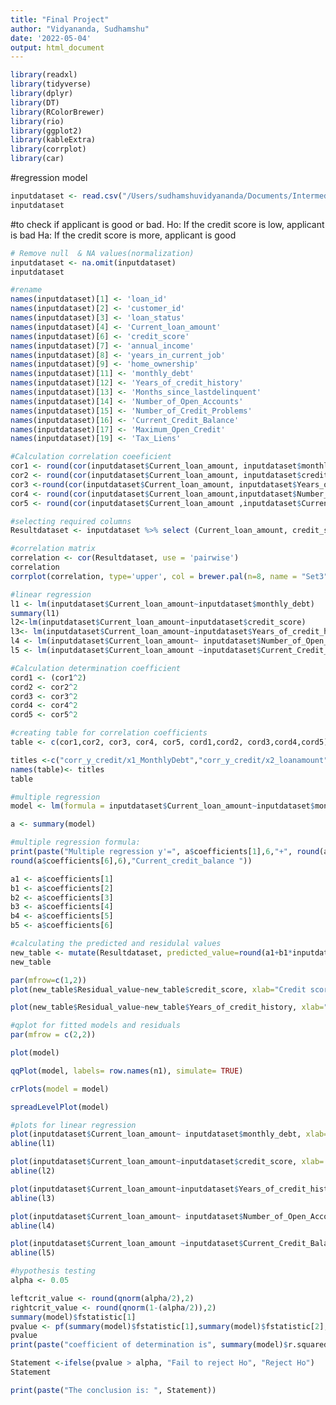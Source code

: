```yaml
---
title: "Final Project"
author: "Vidyananda, Sudhamshu"
date: '2022-05-04'
output: html_document
---
```


```r
library(readxl)
library(tidyverse)
library(dplyr)
library(DT)
library(RColorBrewer)
library(rio)
library(ggplot2)
library(kableExtra)
library(corrplot)
library(car)
```

#regression model
```r
inputdataset <- read.csv("/Users/sudhamshuvidyananda/Documents/Intermediate Analytics/ALY6015_Project/FinalProject/credit_train.csv")
inputdataset
```
#to check if applicant is good or bad.
Ho: If the credit score is low, applicant is bad
Ha: If the credit score is more, applicant is good
```r

	
# Remove null  & NA values(normalization)
inputdataset <- na.omit(inputdataset)
inputdataset

#rename
names(inputdataset)[1] <- 'loan_id'
names(inputdataset)[2] <- 'customer_id'
names(inputdataset)[3] <- 'loan_status'
names(inputdataset)[4] <- 'Current_loan_amount'
names(inputdataset)[6] <- 'credit_score'
names(inputdataset)[7] <- 'annual_income'
names(inputdataset)[8] <- 'years_in_current_job'
names(inputdataset)[9] <- 'home_ownership'
names(inputdataset)[11] <- 'monthly_debt'
names(inputdataset)[12] <- 'Years_of_credit_history'
names(inputdataset)[13] <- 'Months_since_lastdelinquent'
names(inputdataset)[14] <- 'Number_of_Open_Accounts'
names(inputdataset)[15] <- 'Number_of_Credit_Problems'
names(inputdataset)[16] <- 'Current_Credit_Balance'
names(inputdataset)[17] <- 'Maximum_Open_Credit'
names(inputdataset)[19] <- 'Tax_Liens'

#Calculation correlation coeeficient
cor1 <- round(cor(inputdataset$Current_loan_amount, inputdataset$monthly_debt),3)
cor2 <- round(cor(inputdataset$Current_loan_amount, inputdataset$credit_score),3)
cor3 <-round(cor(inputdataset$Current_loan_amount, inputdataset$Years_of_credit_history),3)
cor4 <- round(cor(inputdataset$Current_loan_amount,inputdataset$Number_of_Open_Accounts),3)
cor5 <- round(cor(inputdataset$Current_loan_amount ,inputdataset$Current_Credit_Balance),3)

#selecting required columns
Resultdataset <- inputdataset %>% select (Current_loan_amount, credit_score, Years_of_credit_history, Number_of_Open_Accounts, Current_Credit_Balance, annual_income, Maximum_Open_Credit)

#correlation matrix 
correlation <- cor(Resultdataset, use = 'pairwise')
correlation
corrplot(correlation, type='upper', col = brewer.pal(n=8, name = "Set3"))

#linear regression
l1 <- lm(inputdataset$Current_loan_amount~inputdataset$monthly_debt)
summary(l1)
l2<-lm(inputdataset$Current_loan_amount~inputdataset$credit_score)
l3<- lm(inputdataset$Current_loan_amount~inputdataset$Years_of_credit_history)
l4 <- lm(inputdataset$Current_loan_amount~ inputdataset$Number_of_Open_Accounts)
l5 <- lm(inputdataset$Current_loan_amount ~inputdataset$Current_Credit_Balance)

#Calculation determination coefficient 
cord1 <- (cor1^2)
cord2 <- cor2^2
cord3 <- cor3^2
cord4 <- cor4^2
cord5 <- cor5^2

#creating table for correlation coefficients
table <- c(cor1,cor2, cor3, cor4, cor5, cord1,cord2, cord3,cord4,cord5)

titles <-c("corr_y_credit/x1_MonthlyDebt","corr_y_credit/x2_loanamount","corr_y_credit/x3_credithistory","corr_y_credit/x4_openaccounts","corr_y_credit/x5_creditbalance", "deter_y_credit/x1_MonthlyDebt","deter_y_credit/x2_loanamount","deter_y_credit/x3_credithistory","deter_y_credit/x4_openaccounts","deter_y_credit/x5_creditbalance")
names(table)<- titles
table

#multiple regression 
model <- lm(formula = inputdataset$Current_loan_amount~inputdataset$monthly_debt+inputdataset$credit_score+inputdataset$Years_of_credit_history+inputdataset$Number_of_Open_Accounts+inputdataset$Current_Credit_Balance)

a <- summary(model)

#multiple regression formula:
print(paste("Multiple regression y'=", a$coefficients[1],6,"+", round(a$coefficients[2],6),"monthly_debt +",round(a$coefficients[3],6),"credit_score +", round(a$coefficients[4],6),"Years_of_credit_history +",round(a$coefficients[5],6),"Number_of_open_accounts +",
round(a$coefficients[6],6),"Current_credit_balance "))

a1 <- a$coefficients[1]
b1 <- a$coefficients[2]
b2 <- a$coefficients[3]
b3 <- a$coefficients[4]
b4 <- a$coefficients[5]
b5 <- a$coefficients[6]

#calculating the predicted and residulal values 
new_table <- mutate(Resultdataset, predicted_value=round(a1+b1*inputdataset$monthly_debt+b2*inputdataset$credit_score+b3*inputdataset$Years_of_credit_history+b4*inputdataset$Number_of_Open_Accounts+b5*inputdataset$Current_Credit_Balance,3), Residual_value =round(inputdataset$Current_loan_amount-predicted_value,3))
new_table

par(mfrow=c(1,2))
plot(new_table$Residual_value~new_table$credit_score, xlab="Credit score", ylab="Residual", pch=24, col="salmon",xlim =c(5500,8000))

plot(new_table$Residual_value~new_table$Years_of_credit_history, xlab="Credit History", ylab="Residual", pch=16, col="olivedrab1")

#qplot for fitted models and residuals
par(mfrow = c(2,2))

plot(model)

qqPlot(model, labels= row.names(n1), simulate= TRUE)

crPlots(model = model)

spreadLevelPlot(model)

#plots for linear regression
plot(inputdataset$Current_loan_amount~ inputdataset$monthly_debt, xlab='Monthly_debt', ylab='Current_Loan_amount', col='red')
abline(l1)

plot(inputdataset$Current_loan_amount~inputdataset$credit_score, xlab='credit_score', ylab='Current_Loan_amount', col='green')
abline(l2)

plot(inputdataset$Current_loan_amount~inputdataset$Years_of_credit_history,xlab='Years_of_credit_history', ylab='Current_Loan_amount', col='red')
abline(l3)

plot(inputdataset$Current_loan_amount~ inputdataset$Number_of_Open_Accounts, xlab='Number of open accounts', ylab='Current_Loan_amount', col='orange')
abline(l4)

plot(inputdataset$Current_loan_amount ~inputdataset$Current_Credit_Balance,xlab='Current_credit_balance', ylab='Current_Loan_amount', col='red' )
abline(l5)

#hypothesis testing
alpha <- 0.05

leftcrit_value <- round(qnorm(alpha/2),2)
rightcrit_value <- round(qnorm(1-(alpha/2)),2)
summary(model)$fstatistic[1]
pvalue <- pf(summary(model)$fstatistic[1],summary(model)$fstatistic[2],summary(model)$fstatistic[3], lower.tail = FALSE)
pvalue 
print(paste("coefficient of determination is", summary(model)$r.squared))

Statement <-ifelse(pvalue > alpha, "Fail to reject Ho", "Reject Ho")
Statement

print(paste("The conclusion is: ", Statement))


```
